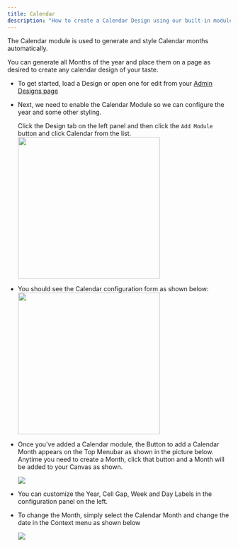 ```yaml
---
title: Calendar
description: "How to create a Calendar Design using our built-in module"
---
```


The Calendar module is used to generate and style Calendar months automatically.

You can generate all Months of the year and place them on a page as desired to create any calendar design of your taste.

-   To get started, load a Design or open one for edit from your [Admin Designs page](https://admin.print.app/designs)

-   Next, we need to enable the Calendar Module so we can configure the year and some other styling.
    
    Click the Design tab on the left panel and then click the `Add Module` button and click Calendar from the list.
    <img width="320" src="/images/add-calendar.png" />

-   You should see the Calendar configuration form as shown below:
    <img width="320" src="/images/calendar-form.png" />

-   Once you've added a Calendar module, the Button to add a Calendar Month appears on the Top Menubar as shown in the      picture below. Anytime you need to create a Month, click that button and a Month will be added to your Canvas as shown.
    <Frame>
        <img src="/images/calendar-window.png" />
    </Frame>

-   You can customize the Year, Cell Gap, Week and Day Labels in the configuration panel on the left.

-   To change the Month, simply select the Calendar Month and change the date in the Context menu as shown below
    <Frame>
        <img src="/images/calendar-month.png" />
    </Frame>

